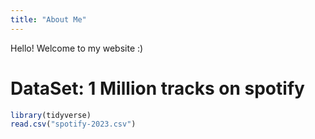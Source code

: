 ```yaml
---
title: "About Me"
---
```


Hello! Welcome to my website :)

# DataSet: 1 Million tracks on spotify 
```r
library(tidyverse)
read.csv("spotify-2023.csv")
```

